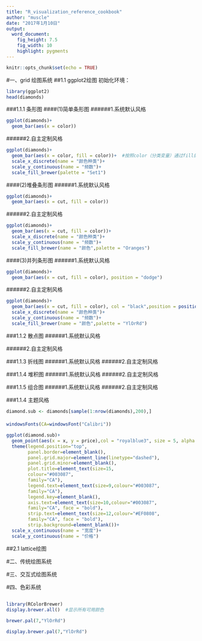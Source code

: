 ```yaml
---
title: "R_visualization_reference_cookbook"
author: "muscle"
date: "2017年1月10日"
output: 
  word_document: 
    fig_height: 7.5
    fig_width: 10
    highlight: pygments
---
```


```r
knitr::opts_chunk$set(echo = TRUE)
```
#一、grid 绘图系统
##1.1 ggplot2绘图
初始化环境：
```r
library(ggplot2)
head(diamonds)
```

###1.1.1 条形图
####(1)简单条形图
######1.系统默认风格
```r
ggplot(diamonds)+
  geom_bar(aes(x = color))
```

######2.自主定制风格
```r
ggplot(diamonds)+
  geom_bar(aes(x = color, fill = color))+  #按照color（分类变量）通过fill的方式进行色彩渲染
  scale_x_discrete(name = "颜色种类")+
  scale_y_continuous(name = "频数")+
  scale_fill_brewer(palette = "Set1")
```

####(2)堆叠条形图
######1.系统默认风格
```r
ggplot(diamonds)+
  geom_bar(aes(x = cut, fill = color))
```

######2.自主定制风格

```r
ggplot(diamonds)+
  geom_bar(aes(x = cut, fill = color))+
  scale_x_discrete(name = "颜色种类")+
  scale_y_continuous(name = "频数")+
  scale_fill_brewer(name = "颜色",palette = "Oranges")
```

####(3)并列条形图
######1.系统默认风格

```r
ggplot(diamonds)+
  geom_bar(aes(x = cut, fill = color), position = "dodge")
```

######2.自主定制风格

```r
ggplot(diamonds)+
  geom_bar(aes(x = cut, fill = color), col = "black",position = position_dodge(.8), width = .5)+  # width:设置柱体的宽度
  scale_x_discrete(name = "颜色种类")+
  scale_y_continuous(name = "频数")+
  scale_fill_brewer(name = "颜色",palette = "YlOrRd")
```



###1.1.2 散点图
######1.系统默认风格


######2.自主定制风格



###1.1.3 折线图
######1.系统默认风格
######2.自主定制风格

###1.1.4 堆积图
######1.系统默认风格
######2.自主定制风格

###1.1.5 组合图
######1.系统默认风格
######2.自主定制风格



###1.1.4 主题风格
```r
diamond.sub <- diamonds[sample(1:nrow(diamonds),200),]
```

####

```r
windowsFonts(CA=windowsFont("Calibri"))

ggplot(diamond.sub)+
  geom_point(aes(x = x, y = price),col = "royalblue3", size = 5, alpha = .6)+
  theme(legend.position="top",
        panel.border=element_blank(),
        panel.grid.major=element_line(linetype="dashed"),
        panel.grid.minor=element_blank(),
        plot.title=element_text(size=15,
        colour="#003087",
        family="CA"),
        legend.text=element_text(size=9,colour="#003087",
        family="CA"),
        legend.key=element_blank(),
        axis.text=element_text(size=10,colour="#003087",
        family="CA", face = "bold"),
        strip.text=element_text(size=12,colour="#EF0808",
        family="CA", face = "bold"),
        strip.background=element_blank())+
  scale_x_continuous(name = "宽度")+
  scale_y_continuous(name = "价格")
```

          
          
##2.1 lattice绘图

#二、传统绘图系统

#三、交互式绘图系统

#四、色彩系统

##

```r
library(RColorBrewer)
display.brewer.all()  #显示所有可用颜色
```


```r
brewer.pal(7,"YlOrRd")

display.brewer.pal(7,"YlOrRd")
```



